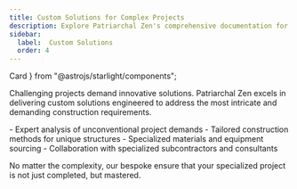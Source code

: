 ```yaml
---
title: Custom Solutions for Complex Projects
description: Explore Patriarchal Zen's comprehensive documentation for an in-depth look at our premium tools and construction .
sidebar:
  label:  Custom Solutions
  order: 4
---
```


  Card
} from "@astrojs/starlight/components";

Challenging projects demand innovative solutions. Patriarchal Zen excels in delivering custom solutions engineered to address the most intricate and demanding construction requirements.

<Card title="Our custom  provide:" icon="puzzle">
  - Expert analysis of unconventional project demands
  - Tailored construction methods for unique structures
  - Specialized materials and equipment sourcing
  - Collaboration with specialized subcontractors and consultants
</Card>

No matter the complexity, our bespoke  ensure that your specialized project is not just completed, but mastered.
